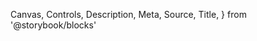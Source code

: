   Canvas,
  Controls,
  Description,
  Meta,
  Source,
  Title,
} from '@storybook/blocks'



<Meta of={Stories} />

<Title />
<Description />

#### Displays a button or a component that looks like a button.

<Source
  dark
  language="tsx"
  code={`

<Button>Click me</Button>
`} />

## Properties

<Controls />

<Canvas of={Stories.BasicUsage} sourceState="none" />
